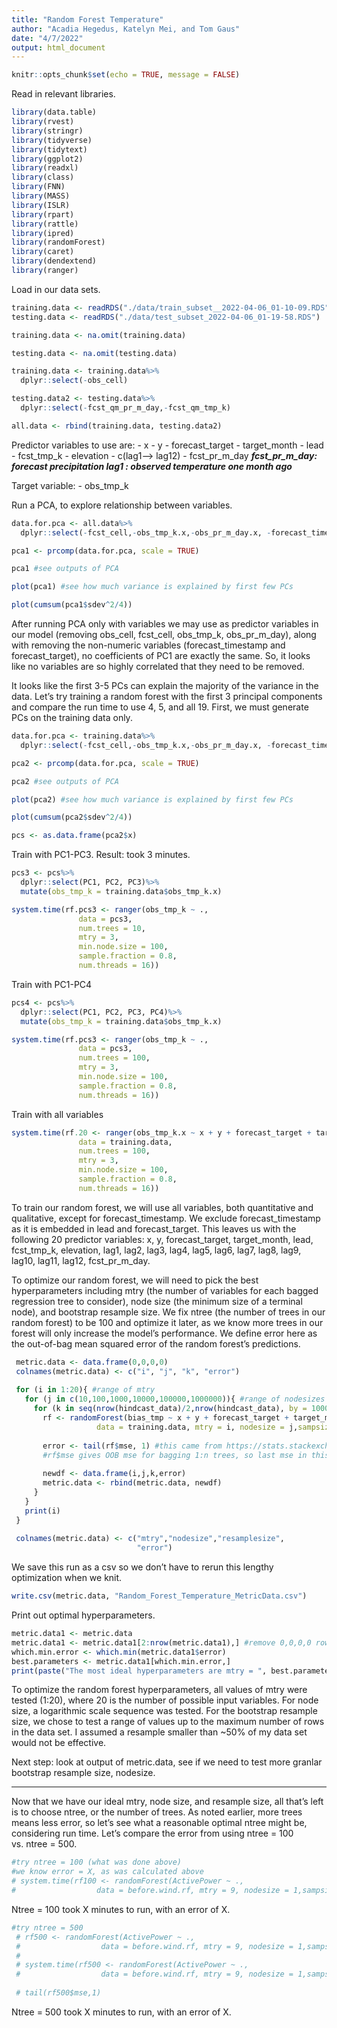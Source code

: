 ```yaml
---
title: "Random Forest Temperature"
author: "Acadia Hegedus, Katelyn Mei, and Tom Gaus"
date: "4/7/2022"
output: html_document
---
```


```r
knitr::opts_chunk$set(echo = TRUE, message = FALSE)
```

Read in relevant libraries. 
```r
library(data.table)
library(rvest)
library(stringr)
library(tidyverse)
library(tidytext)
library(ggplot2)
library(readxl)
library(class)
library(FNN)
library(MASS)
library(ISLR)
library(rpart)
library(rattle)
library(ipred)
library(randomForest)
library(caret)
library(dendextend)
library(ranger)
```

Load in our data sets. 
```r
training.data <- readRDS("./data/train_subset__2022-04-06_01-10-09.RDS")
testing.data <- readRDS("./data/test_subset_2022-04-06_01-19-58.RDS")

training.data <- na.omit(training.data)

testing.data <- na.omit(testing.data)

training.data <- training.data%>%
  dplyr::select(-obs_cell)

testing.data2 <- testing.data%>%
  dplyr::select(-fcst_qm_pr_m_day,-fcst_qm_tmp_k)

all.data <- rbind(training.data, testing.data2)
```


Predictor variables to use are: 
- x
- y
- forecast_target
- target_month
- lead
- fcst_tmp_k
- elevation 
- c(lag1--> lag12) 
- fcst_pr_m_day 
***fcst_pr_m_day: forecast precipitation ***
***lag1 : observed temperature one month ago***

Target variable:
- obs_tmp_k

Run a PCA, to explore relationship between variables. 
```r
data.for.pca <- all.data%>%
  dplyr::select(-fcst_cell,-obs_tmp_k.x,-obs_pr_m_day.x, -forecast_timestamp, -forecast_target)

pca1 <- prcomp(data.for.pca, scale = TRUE)

pca1 #see outputs of PCA

plot(pca1) #see how much variance is explained by first few PCs

plot(cumsum(pca1$sdev^2/4))

```

After running PCA only with variables we may use as predictor variables in our model (removing obs_cell, fcst_cell, obs_tmp_k, obs_pr_m_day), along with removing  the non-numeric variables (forecast_timestamp and forecast_target), no coefficients of PC1 are exactly the same. So, it looks like no variables are so highly correlated that they need to be removed. 

It looks like the first 3-5 PCs can explain the majority of the variance in the data. Let's try training a random forest with the first 3 principal components and compare the run time to use 4, 5, and all 19. First, we must generate PCs on the training data only. 

```r
data.for.pca <- training.data%>%
  dplyr::select(-fcst_cell,-obs_tmp_k.x,-obs_pr_m_day.x, -forecast_timestamp, -forecast_target)

pca2 <- prcomp(data.for.pca, scale = TRUE)

pca2 #see outputs of PCA

plot(pca2) #see how much variance is explained by first few PCs

plot(cumsum(pca2$sdev^2/4))
```


```r
pcs <- as.data.frame(pca2$x)
```


Train with PC1-PC3. Result: took 3 minutes.
```r
pcs3 <- pcs%>%
  dplyr::select(PC1, PC2, PC3)%>%
  mutate(obs_tmp_k = training.data$obs_tmp_k.x)

system.time(rf.pcs3 <- ranger(obs_tmp_k ~ ., 
               data = pcs3,
               num.trees = 10,
               mtry = 3, 
               min.node.size = 100,
               sample.fraction = 0.8,
               num.threads = 16))
```

Train with PC1-PC4
```r
pcs4 <- pcs%>%
  dplyr::select(PC1, PC2, PC3, PC4)%>%
  mutate(obs_tmp_k = training.data$obs_tmp_k.x)

system.time(rf.pcs3 <- ranger(obs_tmp_k ~ ., 
               data = pcs3,
               num.trees = 100,
               mtry = 3, 
               min.node.size = 100,
               sample.fraction = 0.8,
               num.threads = 16))
```

Train with all variables
```r
system.time(rf.20 <- ranger(obs_tmp_k.x ~ x + y + forecast_target + target_month + lead + fcst_tmp_k + elevation + lag1 + lag2 + lag3 + lag4 + lag5 + lag6 + lag7 + lag8 + lag9 + lag10 + lag11 + lag12 + fcst_pr_m_day, 
               data = training.data,
               num.trees = 100,
               mtry = 3, 
               min.node.size = 100,
               sample.fraction = 0.8,
               num.threads = 16))
```

To train our random forest, we will use all variables, both quantitative and qualitative, except for forecast_timestamp. We exclude forecast_timestamp as it is embedded in lead and forecast_target. This leaves us with the following 20 predictor variables: x, y, forecast_target, target_month, lead, fcst_tmp_k, elevation, lag1, lag2, lag3, lag4, lag5, lag6, lag7, lag8, lag9, lag10, lag11, lag12, fcst_pr_m_day.  

To optimize our random forest, we will need to pick the best hyperparameters including mtry (the number of variables for each bagged regression tree to consider), node size (the minimum size of a terminal node), and bootstrap resample size. We fix ntree (the number of trees in our random forest) to be 100 and optimize it later, as we know more trees in our forest will only increase the model's performance. We define error here as the out-of-bag mean squared error of the random forest's predictions.


```r
 metric.data <- data.frame(0,0,0,0)
 colnames(metric.data) <- c("i", "j", "k", "error")
 
 for (i in 1:20){ #range of mtry 
   for (j in c(10,100,1000,10000,100000,1000000)){ #range of nodesizes
     for (k in seq(nrow(hindcast_data)/2,nrow(hindcast_data), by = 10000000)){ #range of bootstrap resample sizes (around 49 options)
       rf <- randomForest(bias_tmp ~ x + y + forecast_target + target_month + lead + fcst_tmp_k + elevation + lag1 + lag2 + lag3 + lag4 + lag5 + lag6 + lag7 + lag8 + lag9 + lag10 + lag11 + lag12 + fcst_pr_m_day,
                   data = training.data, mtry = i, nodesize = j,sampsize = k, ntree = 100) #this is lower than we would like, but we will change later
 
       error <- tail(rf$mse, 1) #this came from https://stats.stackexchange.com/questions/369134/random-forest-out-of-bag-rmse
       #rf$mse gives OOB mse for bagging 1:n trees, so last mse in this vector gives the OOB mse of the entire forest
   
       newdf <- data.frame(i,j,k,error)
       metric.data <- rbind(metric.data, newdf)
     }
   }
   print(i)
 }
 
 colnames(metric.data) <- c("mtry","nodesize","resamplesize",
                            "error")

```

We save this run as a csv so we don't have to rerun this lengthy optimization when we knit.

```r
write.csv(metric.data, "Random_Forest_Temperature_MetricData.csv")
```


Print out optimal hyperparameters.

```r
metric.data1 <- metric.data
metric.data1 <- metric.data1[2:nrow(metric.data1),] #remove 0,0,0,0 row
which.min.error <- which.min(metric.data1$error)
best.parameters <- metric.data1[which.min.error,]
print(paste("The most ideal hyperparameters are mtry = ", best.parameters$mtry, ", nodesize = ", best.parameters$nodesize, ", bootstrap resample size = ", best.parameters$resamplesize, ", with an error of", round(best.parameters$error)))
```

To optimize the random forest hyperparameters, all values of mtry were tested (1:20), where 20 is the number of possible input variables. For node size, a logarithmic scale sequence was tested. For the bootstrap resample size, we chose to test a range of values up to the maximum number of rows in the data set. I assumed a resample smaller than ~50% of my data set would not be effective. 

Next step: look at output of metric.data, see if we need to test more granlar bootstrap resample size, nodesize.



_________________________________________________________________________________
Now that we have our ideal mtry, node size, and resample size, all that's left is to choose ntree, or the number of trees. As noted earlier, more trees means less error, so let's see what a reasonable optimal ntree might be, considering run time. Let's compare the error from using ntree = 100 vs. ntree = 500.

```r
#try ntree = 100 (what was done above)
#we know error = X, as was calculated above
# system.time(rf100 <- randomForest(ActivePower ~ .,
#                  data = before.wind.rf, mtry = 9, nodesize = 1,sampsize = 10636, ntree = 100))
```

Ntree = 100 took X minutes to run, with an error of X.

```r
#try ntree = 500
 # rf500 <- randomForest(ActivePower ~ .,
 #                  data = before.wind.rf, mtry = 9, nodesize = 1,sampsize = 10636, ntree = 500)
 # 
 # system.time(rf500 <- randomForest(ActivePower ~ .,
 #                  data = before.wind.rf, mtry = 9, nodesize = 1,sampsize = 10636, ntree = 500))
 
 # tail(rf500$mse,1)
```

Ntree = 500 took X minutes to run, with an error of X.









